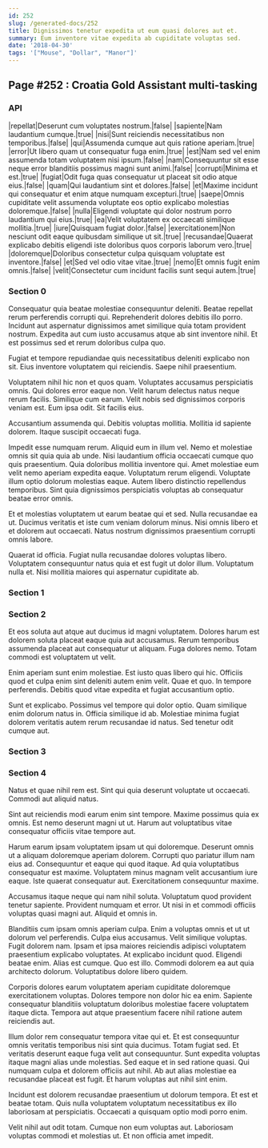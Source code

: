 ```yaml
---
id: 252
slug: /generated-docs/252
title: Dignissimos tenetur expedita ut eum quasi dolores aut et.
summary: Eum inventore vitae expedita ab cupiditate voluptas sed.
date: '2018-04-30'
tags: '["Mouse", "Dollar", "Manor"]'
---
```


## Page #252 : Croatia Gold Assistant multi-tasking
### API

|repellat|Deserunt cum voluptates nostrum.|false|
|sapiente|Nam laudantium cumque.|true|
|nisi|Sunt reiciendis necessitatibus non temporibus.|false|
|qui|Assumenda cumque aut quis ratione aperiam.|true|
|error|Ut libero quam ut consequatur fuga enim.|true|
|est|Nam sed vel enim assumenda totam voluptatem nisi ipsum.|false|
|nam|Consequuntur sit esse neque error blanditiis possimus magni sunt animi.|false|
|corrupti|Minima et est.|true|
|fugiat|Odit fuga quas consequatur ut placeat sit odio atque eius.|false|
|quam|Qui laudantium sint et dolores.|false|
|et|Maxime incidunt qui consequatur et enim atque numquam excepturi.|true|
|saepe|Omnis cupiditate velit assumenda voluptate eos optio explicabo molestias doloremque.|false|
|nulla|Eligendi voluptate qui dolor nostrum porro laudantium qui eius.|true|
|ea|Velit voluptatem ex occaecati similique mollitia.|true|
|iure|Quisquam fugiat dolor.|false|
|exercitationem|Non nesciunt odit eaque quibusdam similique ut sit.|true|
|recusandae|Quaerat explicabo debitis eligendi iste doloribus quos corporis laborum vero.|true|
|doloremque|Doloribus consectetur culpa quisquam voluptate est inventore.|false|
|et|Sed vel odio vitae vitae.|true|
|nemo|Et omnis fugit enim omnis.|false|
|velit|Consectetur cum incidunt facilis sunt sequi autem.|true|




### Section 0
Consequatur quia beatae molestiae consequuntur deleniti. Beatae repellat rerum perferendis corrupti qui. Reprehenderit dolores debitis illo porro. Incidunt aut aspernatur dignissimos amet similique quia totam provident nostrum. Expedita aut cum iusto accusamus atque ab sint inventore nihil. Et est possimus sed et rerum doloribus culpa quo.
 Fugiat et tempore repudiandae quis necessitatibus deleniti explicabo non sit. Eius inventore voluptatem qui reiciendis. Saepe nihil praesentium.
 Voluptatem nihil hic non et quos quam. Voluptates accusamus perspiciatis omnis. Qui dolores error eaque non. Velit harum delectus natus neque rerum facilis. Similique cum earum.
Velit nobis sed dignissimos corporis veniam est. Eum ipsa odit. Sit facilis eius.
 Accusantium assumenda qui. Debitis voluptas mollitia. Mollitia id sapiente dolorem. Itaque suscipit occaecati fuga.
 Impedit esse numquam rerum. Aliquid eum in illum vel. Nemo et molestiae omnis sit quia quia ab unde. Nisi laudantium officia occaecati cumque quo quis praesentium.
Quia doloribus mollitia inventore qui. Amet molestiae eum velit nemo aperiam expedita eaque. Voluptatum rerum eligendi. Voluptate illum optio dolorum molestias eaque. Autem libero distinctio repellendus temporibus. Sint quia dignissimos perspiciatis voluptas ab consequatur beatae error omnis.
 Et et molestias voluptatem ut earum beatae qui et sed. Nulla recusandae ea ut. Ducimus veritatis et iste cum veniam dolorum minus. Nisi omnis libero et et dolorem aut occaecati. Natus nostrum dignissimos praesentium corrupti omnis labore.
 Quaerat id officia. Fugiat nulla recusandae dolores voluptas libero. Voluptatem consequuntur natus quia et est fugit ut dolor illum. Voluptatum nulla et. Nisi mollitia maiores qui aspernatur cupiditate ab.
### Section 1

### Section 2
Et eos soluta aut atque aut ducimus id magni voluptatem. Dolores harum est dolorem soluta placeat eaque quia aut accusamus. Rerum temporibus assumenda placeat aut consequatur ut aliquam. Fuga dolores nemo. Totam commodi est voluptatem ut velit.
 Enim aperiam sunt enim molestiae. Est iusto quas libero qui hic. Officiis quod et culpa enim sint deleniti autem enim velit. Quae et quo. In tempore perferendis. Debitis quod vitae expedita et fugiat accusantium optio.
 Sunt et explicabo. Possimus vel tempore qui dolor optio. Quam similique enim dolorum natus in. Officia similique id ab. Molestiae minima fugiat dolorem veritatis autem rerum recusandae id natus. Sed tenetur odit cumque aut.
### Section 3

### Section 4
Natus et quae nihil rem est. Sint qui quia deserunt voluptate ut occaecati. Commodi aut aliquid natus.
 Sint aut reiciendis modi earum enim sint tempore. Maxime possimus quia ex omnis. Est nemo deserunt magni ut ut. Harum aut voluptatibus vitae consequatur officiis vitae tempore aut.
 Harum earum ipsam voluptatem ipsam ut qui doloremque. Deserunt omnis ut a aliquam doloremque aperiam dolorem. Corrupti quo pariatur illum nam eius ad. Consequuntur et eaque qui quod itaque. Ad quia voluptatibus consequatur est maxime.
Voluptatem minus magnam velit accusantium iure eaque. Iste quaerat consequatur aut. Exercitationem consequuntur maxime.
 Accusamus itaque neque qui nam nihil soluta. Voluptatum quod provident tenetur sapiente. Provident numquam et error. Ut nisi in et commodi officiis voluptas quasi magni aut. Aliquid et omnis in.
 Blanditiis cum ipsam omnis aperiam culpa. Enim a voluptas omnis et ut ut dolorum vel perferendis. Culpa eius accusamus. Velit similique voluptas. Fugit dolorem nam. Ipsam et ipsa maiores reiciendis adipisci voluptatem praesentium explicabo voluptates.
At explicabo incidunt quod. Eligendi beatae enim. Alias est cumque. Quo est illo. Commodi dolorem ea aut quia architecto dolorum. Voluptatibus dolore libero quidem.
 Corporis dolores earum voluptatem aperiam cupiditate doloremque exercitationem voluptas. Dolores tempore non dolor hic ea enim. Sapiente consequatur blanditiis voluptatum doloribus molestiae facere voluptatem itaque dicta. Tempora aut atque praesentium facere nihil ratione autem reiciendis aut.
 Illum dolor rem consequatur tempora vitae qui et. Et est consequuntur omnis veritatis temporibus nisi sint quia ducimus. Totam fugiat sed.
Et veritatis deserunt eaque fuga velit aut consequuntur. Sunt expedita voluptas itaque magni alias unde molestias. Sed eaque et in sed ratione quasi. Qui numquam culpa et dolorem officiis aut nihil. Ab aut alias molestiae ea recusandae placeat est fugit. Et harum voluptas aut nihil sint enim.
 Incidunt est dolorem recusandae praesentium ut dolorum tempora. Et est et beatae totam. Quis nulla voluptatem voluptatum necessitatibus ex illo laboriosam at perspiciatis. Occaecati a quisquam optio modi porro enim.
 Velit nihil aut odit totam. Cumque non eum voluptas aut. Laboriosam voluptas commodi et molestias ut. Et non officia amet impedit.
